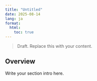```yaml
---
title: "Untitled"
date: 2025-08-14
lang: ja
format:
  html:
    toc: true
---
```


> Draft. Replace this with your content.

## Overview

Write your section intro here.


